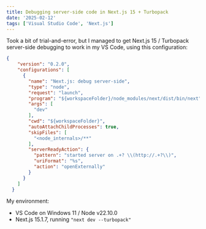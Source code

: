 ```yaml
---
title: Debugging server-side code in Next.js 15 + Turbopack
date: '2025-02-12'
tags: ['Visual Studio Code', 'Next.js']
---
```


Took a bit of trial-and-error, but I managed to get Next.js 15 / Turbopack server-side debugging to work in my VS Code, using this configuration:

```ts:.vscode/launch.json
{
    "version": "0.2.0",
    "configurations": [
      {
        "name": "Next.js: debug server-side",
        "type": "node",
        "request": "launch",
        "program": "${workspaceFolder}/node_modules/next/dist/bin/next",
        "args": [
          "dev"
        ],
        "cwd": "${workspaceFolder}",
        "autoAttachChildProcesses": true,
        "skipFiles": [
          "<node_internals>/**"
        ],
        "serverReadyAction": {
          "pattern": "started server on .+? \\(http://.+?\\)",
          "uriFormat": "%s",
          "action": "openExternally"
        }
      }
    ]
  }
```

My environment:

- VS Code on Windows 11 / Node v22.10.0
- Next.js 15.1.7, running `"next dev --turbopack"`
